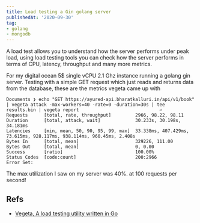```yaml
---
title: Load testing a Gin golang server
publishedAt: '2020-09-30'
tag:
- golang
- mongodb
---
```


A load test allows you to understand how the server performs under peak load, using load testing tools you can check how the server performs in
terms of CPU, latency, throughput and many more metrics.

For my digital ocean 5$ single vCPU 2.1 Ghz instance running a golang gin server. Testing with a simple GET request which just reads and
returns data from the database, these are the metrics vegeta came up with

```
Documents ❯ echo "GET https://ayured-api.bharatkalluri.in/api/v1/book" | vegeta attack -max-workers=40 -rate=0 -duration=30s | tee results.bin | vegeta report                              ⏎
Requests      [total, rate, throughput]         2966, 98.22, 98.11
Duration      [total, attack, wait]             30.233s, 30.198s, 34.181ms
Latencies     [min, mean, 50, 90, 95, 99, max]  33.338ms, 407.429ms, 73.615ms, 928.117ms, 938.114ms, 960.45ms, 2.408s
Bytes In      [total, mean]                     329226, 111.00
Bytes Out     [total, mean]                     0, 0.00
Success       [ratio]                           100.00%
Status Codes  [code:count]                      200:2966  
Error Set:
```

The max utilization I saw on my server was 40%. at 100 requests per second!

## Refs

- [Vegeta, A load testing utility written in Go](https://github.com/tsenart/vegeta)